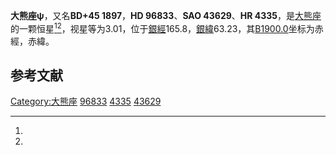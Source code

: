 {{Starbox begin
| name = 大熊座ψ
}}
{{Starbox observe
| epoch = [[J2000.0|J2000.0]]
| constell = [[大熊座|大熊座]]<ref name=SIMBAD>{{cite web
 | url=http://simbad.u-strasbg.fr/simbad/sim-id?Ident=HR+4335
 | title=Pulsating variable Star
 | publisher=Centre de Données astronomiques de Strasbourg
 | work=SIMBAD
 | accessdate=2012-07-13
 | archive-date=2020-04-19
 | archive-url=https://web.archive.org/web/20200419132211/http://simbad.u-strasbg.fr/simbad/sim-id?Ident=HR+4335
 }}</ref><ref name=DATA>{{cite web
 | url=http://vizier.u-strasbg.fr/viz-bin/VizieR-5?-out.add=.&-source=5050&-corr=PK=HR&-out.max=9999&HR=4335
 | title=VizieR Detailed Page
 | accessdate=2012-07-13
 | archive-date=2020-04-19
 | archive-url=https://web.archive.org/web/20200419132217/http://vizier.u-strasbg.fr/viz-bin/VizieR-5?-out.add=.&-source=5050&-corr=PK%3DHR&-out.max=9999&HR=4335
 }}</ref>
| 星官 = 
| ra = {{RA|11|9|39.8}}<ref name=SIMBAD /><ref name=DATA />
| dec = {{DEC|+44|29|55}}<ref name=SIMBAD /><ref name=DATA />
| appmag_v = 3.01<ref name=SIMBAD /><ref name=DATA />
}}
{{Starbox character
| class = K1III<ref name=SIMBAD /><ref name=DATA />
| b-v = 1.14<ref name=SIMBAD /><ref name=DATA />
| u-b = 1.11<ref name=SIMBAD /><ref name=DATA />
| r-i = 0.57<ref name=SIMBAD /><ref name=DATA />
| variable = 
}}
{{Starbox astrometry
| radial_v = 1.11
| prop_mo_ra = -4
| parallax = 
| p_error = 
}}
{{Starbox catalog
| names =BD+45 1897，[[SAO星表|SAO]] 43629，[[HD星表|HD]] 96833，[[HR星表|HR]] 4335}}
{{Starbox reference |Simbad=HR+4335}}
{{Starbox end}}

'''大熊座ψ'''，又名'''BD+45 1897'''，'''HD 96833'''、'''SAO 43629'''、'''HR 4335'''，是[[大熊座|大熊座]]的一颗恒星<ref name=SIMBAD /><ref name=DATA />，视星等为3.01，位于[[銀道座標系|銀經]]165.8，[[銀道座標系|銀緯]]63.23，其[[B1900.0|B1900.0]]坐标为赤經{{RA|11|4|2.6}}，赤緯{{DEC|+45|63.23|28}}。

== 参考文献 ==
{{reflist}}

{{star-stub}}

{{大熊座恒星}}
[[Category:大熊座|Category:大熊座]]
[[Category:HD和HDE天體|96833]]
[[Category:HR天體|4335]]
[[Category:SAO天體|43629]]